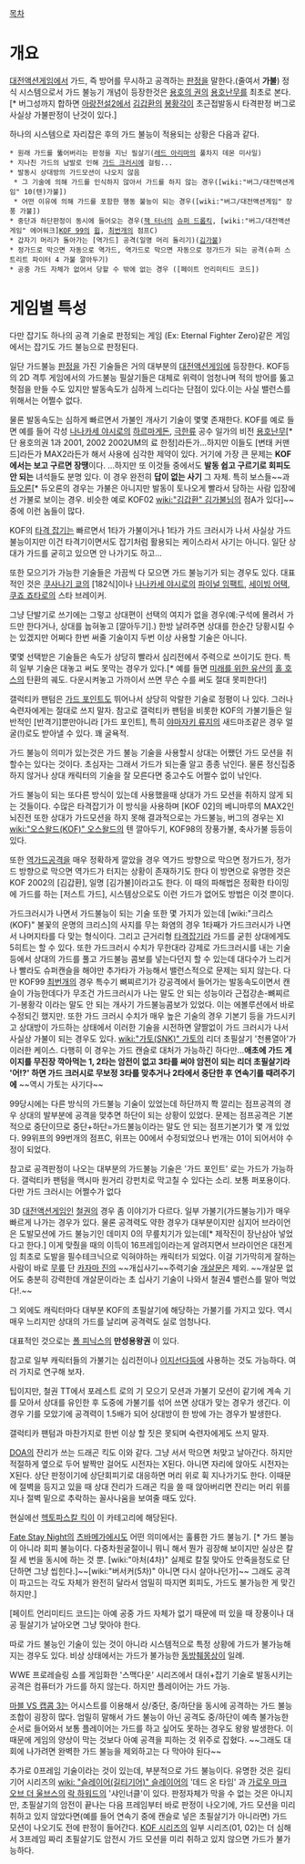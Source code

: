 [[목차]]
= 개요 =
[[대전액션게임]]에서 가드, 즉 방어를 무시하고 공격하는 [[판정]]을 말한다.(줄여서 '''가불''') 정식 시스템으로서 가드 불능기 개념이 등장한것은 [[용호의 권]]의 [[용호난무]]를 최초로 본다.[* 버그성까지 합하면 [[아랑전설2]]에서 [[김갑환]]의 [[봉황각]]이 초근접발동시 타격판정 버그로 사실상 가불판정이 난것이 있다.]

하나의 시스템으로 자리잡은 후의 가드 불능이 적용되는 상황은 다음과 같다.

 * 원래 가드를 뚫어버리는 판정을 지닌 필살기([[레드 아리마]]의 풀차지 데몬 미사일)
 * 지나친 가드의 남발로 인해 [[가드 크러시]]에 걸림...
 * 발동시 상대방의 가드모션이 나오지 않음
  * 그 기술에 의해 가드를 인식하지 않아서 가드를 하지 않는 경우([wiki:"버그/대전액션게임" 10(텐)가불])
  * 어떤 이유에 의해 가드를 포함한 행동 불능이 되는 경우([wiki:"버그/대전액션게임" 장풍 가불])
 * 중단과 하단판정이 동시에 들어오는 경우([[잭 터너]]의 [[슈퍼 드롭킥]], [wiki:"버그/대전액션게임" 에어워크][[KOF 99]]의 [[윕]], [[최번개]]의 점프C)
 * 갑자기 머리가 돌아가는 [역가드] 공격(일명 머리 돌리기)([[김가불]])
 * 정가드로 막으면 자동으로 역가드, 역가드로 막으면 자동으로 정가드가 되는 공격(슈퍼 스트리트 파이터 4 가불 깔아두기)
 * 공중 가드 자체가 없어서 당할 수 밖에 없는 경우 ([페이트 언리미티드 코드])

= 게임별 특성 =
다만 잡기도 하나의 공격 기술로 판정되는 게임 (Ex: Eternal Fighter Zero)같은 게임에서는 잡기도 가드 불능으로 판정된다. 

일단 가드불능 [[판정]]을 가진 기술들은 거의 대부분의 [[대전액션게임]]에 등장한다. KOF등의 2D 격투 게임에서의 가드불능 필살기들은 대체로 위력이 엄청나며 적의 방어를 뚫고 헛점을 만들 수도 있지만 발동속도가 심하게 느리다는 단점이 있다.이는 사실 밸런스를 위해서는 어쩔수 없다.

물론 발동속도는 심하게 빠르면서 가불인 개사기 기술이 몇몇 존재한다. KOF를 예로 들면 예를 들어 각성 [[나나카세 야시로]]의 [[하르마게돈]], [[극한류]] 공수 일가의 비전 [[용호난무]][* 단 용호의권 1과 2001, 2002 2002UM의 료 한정]라든가...하지만 이들도 [변태 커맨드]라든가 MAX2라든가 해서 사용에 심각한 제약이 있다. 거기에 가장 큰 문제는 '''KOF에서는 보고 구르면 장땡'''이다.
...하지만 또 이것들 중에서도 '''발동 쉽고 구르기로 회피도 안 되는''' 녀석들도 분명 있다. 이 경우 완전히 '''답이 없는 사기''' 그 자체. 특히 보스들~~과 [[듀오론]][* 듀오론의 경우는 가불은 아니지만 발동이 토나오게 빨라서 당하는 사람 입장에선 가불로 보이는 경우. 비슷한 예로 KOF02 [[wiki:"김갑환" 김가불]]님의 점A가 있다]~~ 중에 이런 놈들이 많다.

KOF의 [[타격 잡기]]는 빠르면서 1타가 가불이거나 1타가 가드 크러시가 나서 사실상 가드 불능이지만 이건 타격기이면서도 잡기처럼 활용되는 케이스라서 사기는 아니다. 일단 상대가 가드를 굳히고 있으면 안 나가기도 하고...

또한 모으기가 가능한 기술들은 가끔씩 다 모으면 가드 불능기가 되는 경우도 있다. 대표적인 것은 [[쿠사나기 쿄]]의 [182식]이나 [[나나카세 야시로]]의 [[파이널 임팩트]], [[세이빙 어택]], [[쿠죠 죠타로]]의 스타 브레이커.

그냥 단발기로 쓰기에는 그렇고 상대편이 선택의 여지가 없을 경우(예:구석에 몰려서 가드만 한다거나, 상대를 눕혀놓고 [깔아두기].) 한방 날려주면 상대를 한순간 당황시킬 수는 있겠지만 어쩌다 한번 써줄 기술이지 두번 이상 사용할 기술은 아니다.

몇몇 선택받은 기술들은 속도가 상당히 빨라서 심리전에서 주력으로 쓰이기도 한다. 특히 일부 기술은 대놓고 써도 못막는 경우가 있다.[* 예를 들면 [[미래를 위한 유산]]의 [[홀 호스]]의 탄환의 궤도. 다운시켜놓고 가까이서 쓰면 무슨 수를 써도 절대 못피한다!]

갤럭티카 팬텀은 [[가드 포인트]]도 뛰어나서 상당히 악랄한 기술로 정평이 나 있다. 그러나 숙련자에게는 절대로 쓰지 말자.
참고로 갤럭티카 팬텀을 비롯한 KOF의 가불기들은 일반적인 [반격기]뿐만아니라 [가드 포인트], 특히 [[야마자키 류지]]의 새드마조같은 경우 얼굴(!)로도 받아낼 수 있다. 꽤 굴욕적.

가드 불능이 의미가 있는것은 가드 불능 기술을 사용할시 상대는 어쨌던 가드 모션을 취할수는 있다는 것이다. 초심자는 그래서 가드가 되는줄 알고 종종 낚인다. 물론 정신집중 하지 않거나 상대 캐릭터의 기술을 잘 모른다면 중고수도 어쩔수 없이 낚인다. 

가드 불능이 되는 또다른 방식이 있는데 사용했을때 상대가 가드 모션을 취하지 않게 되는 것들이다. 수많은 타격잡기가 이 방식을 사용하며 [KOF 02]의 베니마루의 MAX2인 뇌진전 또한 상대가 가드모션을 하지 못해 결과적으로는 가드불능, 버그의 경우는 XI [[wiki:"오스왈드(KOF)" 오스왈드]]의 텐 깔아두기, KOF98의 장풍가불, 축사가불 등등이 있다. 

또한 [[역가드]]공격을 매우 정확하게 깔았을 경우 역가드 방향으로 막으면 정가드가, 정가드 방향으로 막으면 역가드가 터지는 상황이 존재하기도 한다 이 방면으로 유명한 것은 KOF 2002의 [김갑환], 일명 [김가불]이라고도 한다. 이 때의 파해법은 정확한 타이밍에 가드를 하는 [저스트 가드], 시스템상으로도 이런 가드가 없어도 방법은 이것 뿐이다.

가드크러시가 나면서 가드불능이 되는 기술 또한 몇 가지가 있는데 [wiki:"크리스(KOF)" 불꽃의 운명의 크리스]의 사지를 무는 화염의 경우 1타째가 가드크러시가 나면서 나머지타를 다 맞는 형식이다. 그리고 근거리형 [[타격잡기]]라 가드를 굳힌 상대에게도 5히트는 할 수 있다. 또한 가드크러시 수치가 무한대라 강제로 가드크러시를 내는 기술 등에서 상대의 가드를 풀고 가드불능 콤보를 넣는다던지 할 수 있는데 대다수가 느리거나 빨라도 슈퍼캔슬을 해야만 추가타가 가능해서 밸런스적으로 문제는 되지 않는다. 다만 KOF99 [[최번개]]의 경우 특수기 뼈찌르기가 강공격에서 들어가는 발동속도이면서 캔슬이 가능한데다가 무조건 가드크러시가 나는 말도 안 되는 성능이라 근접강손-뼈찌르기-봉황각 이라는 말도 안 되는 개사기 가드불능콤보가 있었다. 이는 에볼루션에서 바로 수정되긴 했지만. 또한 가드 크러시 수치가 매우 높은 기술의 경우 기본기 등을 가드시키고 상대방이 가드하는 상태에서 이러한 기술을 시전하면 얄짤없이 가드 크러시가 나서 사실상 가불이 되는 경우도 있다. [[wiki:"가토(SNK)" 가토]]의 리더 초필살기 '천룡열아'가 이러한 케이스. 다행히 이 경우는 가드 캔슬로 대처가 가능하긴 하다만...'''애초에 가드 게이지를 무진장 깍아먹는 1, 2타는 암전이 없고 3타를 써야 암전이 되는 리더 초필살기라 '어!?' 하면 가드 크러시로 무보정 3타를 맞추거나 2타에서 중단한 후 연속기를 때려주기에''' ~~역시 가토는 사기다~~

99당시에는 다른 방식의 가드불능 기술이 있었는데 하단까지 쫙 깔리는 점프공격의 경우 상대의 발부분에 공격을 맞추면 하단이 되는 상황이 있었다. 문제는 점프공격은 기본적으로 중단이므로 중단+하단=가드불능이라는 말도 안 되는 점프기본기가 몇 개 있었다. 99위프의 99번개의 점프C, 위프는 00에서 수정되었으나 번개는 01이 되어서야 수정이 되었다.

참고로 공격판정이 나오는 대부분의 가드불능 기술은 '가드 포인트' 로는 가드가 가능하다. 갤럭티카 팬텀을 맥시마 원거리 강펀치로 막고칠 수 있다는 소리. 보통 퍼포용이다. 다만 가드 크러시는 어쩔수가 없다

3D [[대전액션게임]]인 [[철권]]의 경우 좀 이야기가 다르다. 일부 가불기(가드불능기)가 매우 빠르게 나가는 경우가 있다. 물론 공격력도 약한 경우가 대부분이지만 심지어 브라이언은 도발모션에 가드 불능기인 데미지 0의 무릎치기가 있는데[* 제작진이 장난삼아 넣었다고 한다.] 이게 맞췄을 때의 이득이 16프레임이라는게 알려지면서 브라이언은 대전게임 최초로 도발을 필수테크닉으로 익혀야하는 캐릭터가 되었다. 이걸 기가막히게 잘하는 사람이 바로 [[무릎]]  단 [[카자마 진]]의 ~~개십사기~~주력기술 [[개살문]]은 제외. ~~개살문 없어도 충분히 강력한데 개살문이라는 초 십사기 기술이 나와서 철권4 밸런스를 말아 먹었다!.~~

그 외에도 캐릭터마다 대부분 KOF의 초필살기에 해당하는 가불기를 가지고 있다. 역시 매우 느리지만 상대의 가드를 날리며 공격력도 실로 엄청나다.

대표적인 것으로는 [[폴 피닉스]]의 '''만성용왕권''' 이 있다.

참고로 일부 캐릭터들의 가불기는 심리전이나 [[이지선다]]등에 사용하는 것도 가능하다. 여러 가지로 연구해 보자.

팁이지만, 철권 TT에서 포레스트 로의 기 모으기 모션과 가불기 모션이 같기에 계속 기를 모아서 상대를 유인한 후 도중에 가불기를 섞어 쓰면 상대가 맞는 경우가 생긴다. 이 경우 기를 모았기에 공격력이 1.5배가 되어 상대방이 한 방에 가는 경우가 발생한다.

갤럭티카 팬텀과 마찬가지로 한번 이상 할 짓은 못되며 숙련자에게도 쓰지 말자.

[[DOA]]의 잔리가 쓰는 드래곤 킥도 이와 같다. 그냥 서서 막으면 처맞고 날아간다. 하지만 적절하게 옆으로 두어 발짝만 걸어도 시전자는 X된다. 아니면 자리에 앉아도 시전자는 X된다. 상단 판정이기에 상단회피기로 대응하면 머리 위로 휙 지나가기도 한다.
이때문에 절벽을 등지고 있을 때 상대 잔리가 드래곤 킥을 쓸 때 앉아버리면 잔리는 머리 위를 지나 절벽 밑으로 추락하는 꼴사나움을 보여줄 때도 있다.

현실에선 [[헥토파스칼 킥]]이 이 카테고리에 해당된다.

[[Fate Stay Night]]의 [[츠바메가에시]]도 어떤 의미에서는 훌륭한 가드 불능기. [* 가드 불능이 아니라 회피 불능이다. 다중차원굴절이니 뭐니 해서 뭔가 굉장해 보이지만 실상은 칼질 세 번을 동시에 하는 것 뿐. [wiki:"아처(4차)" 실제로 칼질 맞아도 안죽을정도로 단단하면 그냥 씹힌다.]~~[wiki:"버서커(5차)" 아니면 다시 살아나던가]~~ 그래도 공격이 파고드는 각도 자체가 완전히 달라서 엄밀히 따지면 회피도, 가드도 불가능한 게 맞긴 하지만.]

[페이트 언리미티드 코드]는 아예 공중 가드 자체가 없기 때문에 떠 있을 때 장풍이나 대공 필살기가 날아오면 그냥 맞아야 한다.

따로 가드 불능인 기술이 있는 것이 아니라 시스템적으로 특정 상황에 가드가 불가능해지는 경우도 있다. 비상 상태에서는 가드가 불가능한 [[동방췌몽상]]이 일례.

WWE 프로레슬링 쇼를 게임화한 '스맥다운' 시리즈에서 대쉬+잡기 기술로 발동시키는 공격은 컴퓨터가 가드를 하지 않는다. 하지만 플레이어는 가드 가능.

[[마블 VS 캡콤 3]]는 어시스트를 이용해서 상/중단, 중/하단을 동시에 공격하는 가드 불능 조합이 굉장히 많다. 엄밀히 말해서 가드 불능이 아닌 공격도 중/하단이 예측 불가능한 순서로 들어와서 보통 플레이어는 가드를 하고 싶어도 못하는 경우도 왕왕 발생한다. 이 때문에 게임의 양상이 막는 것보다 아예 공격을 피하는 것 위주로 잡혔다. ~~그래도 대회에 나가려면 완벽한 가드 불능을 제외하고는 다 막아야 된다~~

추가로 0프레임 기술이라는 것이 있는데, 부분적으로 가드 불능이다.
유명한 것은 길티기어 시리즈의 [[wiki: "슬레이어(길티기어)" 슬레이어]]의 '데드 온 타임' 과 [[가로우 마크 오브 더 울브스]]의 [[락 하워드]]의 '샤인너클'이 있다.
판정자체가 막을 수 없는 것은 아니지만, 초필살기의 암전이 끝나는 다음 프레임부터 바로 판정이 나오기에, 가드 모션을 미리 취하고 있지 않았다면(예를 들어 연속기 중에 캔슬로 넣은 초필살기가 아니라면) 가드 모션이 나오기도 전에 판정이 들어간다. [[KOF 시리즈]]의 일부 시리즈(01, 02)는 더 심해서 3프레임 짜리 초필살기도 암전시 가드 모션을 미리 취하고 있지 않으면 가드가 불가능하다.
